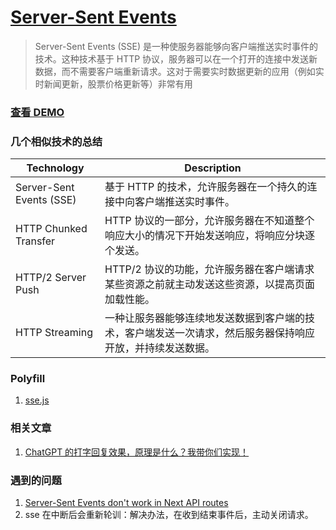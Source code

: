 # [Server-Sent Events](https://developer.mozilla.org/zh-CN/docs/Web/API/Server-sent_events/Using_server-sent_events)

> Server-Sent Events (SSE) 是一种使服务器能够向客户端推送实时事件的技术。这种技术基于 HTTP 协议，服务器可以在一个打开的连接中发送新数据，而不需要客户端重新请求。这对于需要实时数据更新的应用（例如实时新闻更新，股票价格更新等）非常有用

### [查看 DEMO](/demo/sse)

### 几个相似技术的总结

| Technology               | Description                                                                                                |
| ------------------------ | ---------------------------------------------------------------------------------------------------------- |
| Server-Sent Events (SSE) | 基于 HTTP 的技术，允许服务器在一个持久的连接中向客户端推送实时事件。                                       |
| HTTP Chunked Transfer    | HTTP 协议的一部分，允许服务器在不知道整个响应大小的情况下开始发送响应，将响应分块逐个发送。                |
| HTTP/2 Server Push       | HTTP/2 协议的功能，允许服务器在客户端请求某些资源之前就主动发送这些资源，以提高页面加载性能。              |
| HTTP Streaming           | 一种让服务器能够连续地发送数据到客户端的技术，客户端发送一次请求，然后服务器保持响应开放，并持续发送数据。 |

### Polyfill

1. [sse.js](https://github.com/mpetazzoni/sse.js)

### 相关文章

1. [ChatGPT 的打字回复效果，原理是什么？我带你们实现！](https://mp.weixin.qq.com/s/4lVYGfq26ckpDds297XxXg)

### 遇到的问题

1. [Server-Sent Events don't work in Next API routes](https://github.com/vercel/next.js/issues/9965)
2. sse 在中断后会重新轮训：解决办法，在收到结束事件后，主动关闭请求。
